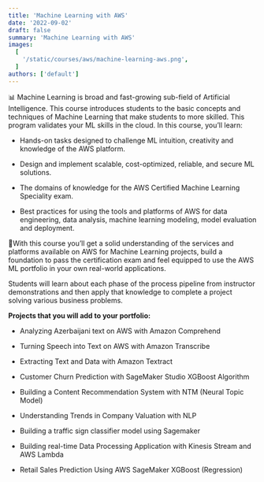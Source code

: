 ```yaml
---
title: 'Machine Learning with AWS'
date: '2022-09-02'
draft: false
summary: 'Machine Learning with AWS'
images:
  [
    '/static/courses/aws/machine-learning-aws.png',
  ]
authors: ['default']
---
```


📊 Machine Learning is broad and fast-growing sub-field of Artificial Intelligence. This course introduces students to the basic concepts and techniques of Machine Learning that make students to more skilled. This program validates your ML skills in the cloud. In this course, you’ll learn:

* Hands-on tasks designed to challenge ML intuition, creativity and knowledge of the AWS platform.

* Design and implement scalable, cost-optimized, reliable, and secure ML solutions.

* The domains of knowledge for the AWS Certified Machine Learning Speciality exam.

* Best practices for using the tools and platforms of AWS for data engineering, data analysis, machine learning modeling, model evaluation and deployment.

📍With this course you’ll get a solid understanding of the services and platforms available on AWS for Machine Learning projects, build a foundation to pass the certification exam and feel equipped to use the AWS ML portfolio in your own real-world applications.

Students will learn about each phase of the process pipeline from instructor demonstrations and then apply that knowledge to complete a project solving various business problems.


__Projects that you will add to your portfolio:__

* Analyzing Azerbaijani text on AWS with Amazon Comprehend

* Turning Speech into Text on AWS with Amazon Transcribe

* Extracting Text and Data with Amazon Textract

* Customer Churn Prediction with SageMaker Studio XGBoost Algorithm

* Building a Content Recommendation System with NTM (Neural Topic Model)

* Understanding Trends in Company Valuation with NLP

* Building a traffic sign classifier model using Sagemaker

* Building real-time Data Processing Application with Kinesis Stream and AWS Lambda

* Retail Sales Prediction Using AWS SageMaker XGBoost (Regression)

